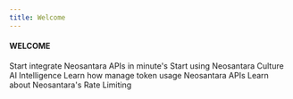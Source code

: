 ```yaml
---
title: Welcome
---
```


#### WELCOME

<CardGroup cols={2}>
  <Card
    title="Quick Start"
    icon="rocket-launch"
    href="/quickstart"
  >
    Start integrate Neosantara APIs in minute's
  </Card>
  <Card
    title="API Reference"
    icon="code"
    href="/api-reference"
  >
    Start using Neosantara Culture AI Intelligence
  </Card>
  <Card
    title="Token Balance Overview"
    icon="money"
    href="/about/tokens"
  >
    Learn how manage token usage Neosantara APIs
  </Card>
  <Card
    title="Rate Limits"
    icon="tachometer"
    href="/about/rate-limits"
  >
    Learn about Neosantara's Rate Limiting
  </Card>
</CardGroup>